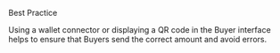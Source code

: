 <Tip>

 Best Practice

Using a wallet connector or displaying a QR code in the Buyer interface helps to ensure that Buyers send the correct amount and avoid errors.

</Tip>
